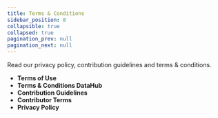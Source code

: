 ```yaml
---
title: Terms & Conditions
sidebar_position: 8
collapsible: true
collapsed: true
pagination_prev: null
pagination_next: null
---
```



Read our privacy policy, contribution guidelines and terms & conditions.

- **<Link to="/terms-and-conditions/terms-of-use">Terms of Use</Link>**
- **<Link to="/terms-and-conditions/terms-and-conditions-datahub">Terms & Conditions DataHub</Link>**
- **<Link to="/terms-and-conditions/contribution-guidelines">Contribution Guidelines</Link>**
- **<Link to="/terms-and-conditions/contributor-terms">Contributor Terms</Link>**
- **<Link to="/terms-and-conditions/privacy-policy">Privacy Policy</Link>**
